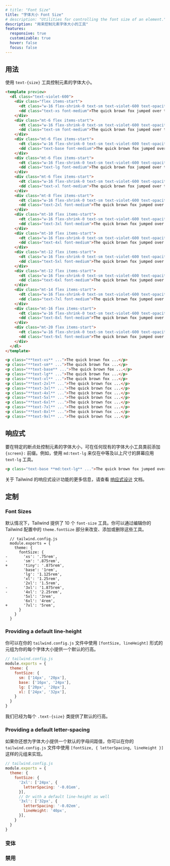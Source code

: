 ```yaml
---
# title: "Font Size"
title: "字体大小 Font Size"
# description: "Utilities for controlling the font size of an element."
description: "用来控制元素字体大小的工具"
features:
  responsive: true
  customizable: true
  hover: false
  focus: false
---
```




## 用法

<!-- Control the font size of an element using the `text-{size}` utilities. -->
使用 `text-{size}` 工具控制元素的字体大小。

```html purple
<template preview>
  <dl class="text-violet-600">
    <div class="flex items-start">
      <dt class="w-16 flex-shrink-0 text-sm text-violet-600 text-opacity-50 font-mono leading-3">xs</dt>
      <dd class="text-xs font-medium">The quick brown fox jumped over the lazy dog.</dd>
    </div>
    <div class="mt-6 flex items-start">
      <dt class="w-16 flex-shrink-0 text-sm text-violet-600 text-opacity-50 font-mono leading-4">sm</dt>
      <dd class="text-sm font-medium">The quick brown fox jumped over the lazy dog.</dd>
    </div>
    <div class="mt-6 flex items-start">
      <dt class="w-16 flex-shrink-0 text-sm text-violet-600 text-opacity-50 font-mono leading-5">base</dt>
      <dd class="text-base font-medium">The quick brown fox jumped over the lazy dog.</dd>
    </div>
    <div class="mt-6 flex items-start">
      <dt class="w-16 flex-shrink-0 text-sm text-violet-600 text-opacity-50 font-mono leading-6">lg</dt>
      <dd class="text-lg font-medium">The quick brown fox jumped over the lazy dog.</dd>
    </div>
    <div class="mt-6 flex items-start">
      <dt class="w-16 flex-shrink-0 text-sm text-violet-600 text-opacity-50 font-mono leading-6">xl</dt>
      <dd class="text-xl font-medium">The quick brown fox jumped over the lazy dog.</dd>
    </div>
    <div class="mt-8 flex items-start">
      <dt class="w-16 flex-shrink-0 text-sm text-violet-600 text-opacity-50 font-mono leading-6">2xl</dt>
      <dd class="text-2xl font-medium">The quick brown fox jumped over the lazy dog.</dd>
    </div>
    <div class="mt-10 flex items-start">
      <dt class="w-16 flex-shrink-0 text-sm text-violet-600 text-opacity-50 font-mono leading-6">3xl</dt>
      <dd class="text-3xl font-medium">The quick brown fox jumped over the lazy dog.</dd>
    </div>
    <div class="mt-10 flex items-start">
      <dt class="w-16 flex-shrink-0 text-sm text-violet-600 text-opacity-50 font-mono leading-6">4xl</dt>
      <dd class="text-4xl font-medium">The quick brown fox jumped over the lazy dog.</dd>
    </div>
    <div class="mt-12 flex items-start">
      <dt class="w-16 flex-shrink-0 text-sm text-violet-600 text-opacity-50 font-mono leading-7">5xl</dt>
      <dd class="text-5xl font-medium">The quick brown fox jumped over the lazy dog.</dd>
    </div>
    <div class="mt-12 flex items-start">
      <dt class="w-16 flex-shrink-0 text-sm text-violet-600 text-opacity-50 font-mono leading-8">6xl</dt>
      <dd class="text-6xl font-medium">The quick brown fox jumped over the lazy dog.</dd>
    </div>
    <div class="mt-14 flex items-start">
      <dt class="w-16 flex-shrink-0 text-sm text-violet-600 text-opacity-50 font-mono leading-10">7xl</dt>
      <dd class="text-7xl font-medium">The quick brown fox jumped over the lazy dog.</dd>
    </div>
    <div class="mt-16 flex items-start">
      <dt class="w-16 flex-shrink-0 text-sm text-violet-600 text-opacity-50 font-mono leading-10">8xl</dt>
      <dd class="text-8xl font-medium">The quick brown fox jumped over the lazy dog.</dd>
    </div>
    <div class="mt-20 flex items-start">
      <dt class="w-16 flex-shrink-0 text-sm text-violet-600 text-opacity-50 font-mono leading-10">9xl</dt>
      <dd class="text-9xl font-medium">The quick brown fox jumped over the lazy dog.</dd>
    </div>
  </dl> 
</template>

<p class="**text-xs** ...">The quick brown fox ...</p>
<p class="**text-sm** ...">The quick brown fox ...</p>
<p class="**text-base** ...">The quick brown fox ...</p>
<p class="**text-lg** ...">The quick brown fox ...</p>
<p class="**text-xl** ...">The quick brown fox ...</p>
<p class="**text-2xl** ...">The quick brown fox ...</p>
<p class="**text-3xl** ...">The quick brown fox ...</p>
<p class="**text-4xl** ...">The quick brown fox ...</p>
<p class="**text-5xl** ...">The quick brown fox ...</p>
<p class="**text-6xl** ...">The quick brown fox ...</p>
<p class="**text-7xl** ...">The quick brown fox ...</p>
<p class="**text-8xl** ...">The quick brown fox ...</p>
<p class="**text-9xl** ...">The quick brown fox ...</p>
```

<!-- ## Responsive -->
## 响应式

<!-- To control the font size of an element at a specific breakpoint, add a `{screen}:` prefix to any existing font size utility. For example, use `md:text-lg` to apply the `text-lg` utility at only medium screen sizes and above. -->
要在特定的断点处控制元素的字体大小，可在任何现有的字体大小工具类前添加 `{screen}:` 前缀。例如，使用 `md:text-lg` 来仅在中等及以上尺寸的屏幕应用 `text-lg` 工具。

```html
<p class="text-base **md:text-lg** ...">The quick brown fox jumped over the lazy dog.</p>
```

<!-- For more information about Tailwind's responsive design features, check out the [Responsive Design](/docs/responsive-design) documentation. -->
关于 Tailwind 的响应式设计功能的更多信息，请查看 [响应式设计](/docs/responsive-design) 文档。

## 定制

### Font Sizes

<!-- By default Tailwind provides 10 `font-size` utilities. You change, add, or remove these by editing the `theme.fontSize` section of your Tailwind config. -->
默认情况下，Tailwind 提供了 10 个 `font-size` 工具。你可以通过编辑你的 Tailwind 配置中的 `theme.fontSize` 部分来改变、添加或删除这些工具。

```diff-js
  // tailwind.config.js
  module.exports = {
    theme: {
      fontSize: {
-       'xs': '.75rem',
-       'sm': '.875rem',
+       'tiny': '.875rem',
        'base': '1rem',
        'lg': '1.125rem',
        'xl': '1.25rem',
        '2xl': '1.5rem',
-       '3xl': '1.875rem',
-       '4xl': '2.25rem',
        '5xl': '3rem',
        '6xl': '4rem',
+       '7xl': '5rem',
      }
    }
  }
```

### Providing a default line-height

<!-- You can provide a default line-height for each of your font-sizes using a tuple of the form `[fontSize, lineHeight]` in your `tailwind.config.js` file. -->
你可以在你的 `tailwind.config.js` 文件中使用 `[fontSize, lineHeight]` 形式的元组为你的每个字体大小提供一个默认的行高。

```js
// tailwind.config.js
module.exports = {
  theme: {
    fontSize: {
      sm: ['14px', '20px'],
      base: ['16px', '24px'],
      lg: ['20px', '28px'],
      xl: ['24px', '32px'],
    }
  }
}
```

<!-- We already provide default line heights for each `.text-{size}` class. -->
我们已经为每个 `.text-{size}` 类提供了默认的行高。

### Providing a default letter-spacing

<!-- If you also want to provide a default letter-spacing value for a font size, you can do so using a tuple of the form `[fontSize, { letterSpacing, lineHeight }]` in your `tailwind.config.js` file. -->
如果你还想为字体大小提供一个默认的字母间距值，你可以在你的 `tailwind.config.js` 文件中使用 `[fontSize, { letterSpacing, lineHeight }]` 这样的元组来实现。

```js
// tailwind.config.js
module.exports = {
  theme: {
    fontSize: {
      '2xl': ['24px', {
        letterSpacing: '-0.01em',
      }],
      // Or with a default line-height as well
      '3xl': ['32px', {
        letterSpacing: '-0.02em',
        lineHeight: '40px',
      }],
    }
  }
}
```

### 变体

<Variants plugin="fontSize" name="text sizing" />

### 禁用

<Disabling plugin="fontSize" name="text sizing" />
